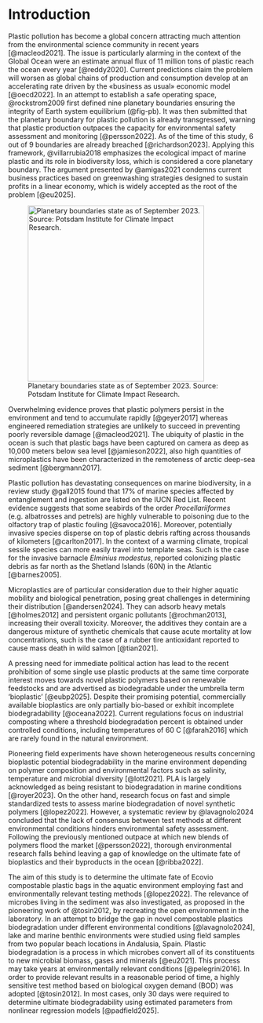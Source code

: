 # Introduction {#sec-intro}

Plastic pollution has become a global concern attracting much attention from the environmental science community in recent years [@macleod2021]. The issue is particularly alarming in the context of the Global Ocean were an estimate annual flux of 11 million tons of plastic reach the ocean every year [@reddy2020]. Current predictions claim the problem will worsen as global chains of production and consumption develop at an accelerating rate driven by the «business as usual» economic model [@oecd2022]. In an attempt to establish a safe operating space, @rockstrom2009 first defined nine planetary boundaries ensuring the integrity of Earth system equilibrium (@fig-pb). It was then submitted that the planetary boundary for plastic pollution is already transgressed, warning that plastic production outpaces the capacity for environmental safety assessment and monitoring [@persson2022]. As of the time of this study, 6 out of 9 boundaries are already breached [@richardson2023]. Applying this framework, @villarrubia2018 emphasizes the ecological impact of marine plastic and its role in biodiversity loss, which is considered a core planetary boundary. The argument presented by @amigas2021 condemns current business practices based on greenwashing strategies designed to sustain profits in a linear economy, which is widely accepted as the root of the problem [@eu2025].

![Planetary boundaries state as of September 2023. Source: Potsdam Institute for Climate Impact Research.](/images/planetary-boundaries.png){#fig-pb width="9.5cm"}

Overwhelming evidence proves that plastic polymers persist in the environment and tend to accumulate rapidly [@geyer2017] whereas engineered remediation strategies are unlikely to succeed in preventing poorly reversible damage [@macleod2021]. The ubiquity of plastic in the ocean is such that plastic bags have been captured on camera as deep as 10,000 meters below sea level [@jamieson2022], also high quantities of microplastics have been characterized in the remoteness of arctic deep-sea sediment [@bergmann2017].

Plastic pollution has devastating consequences on marine biodiversity, in a review study @gall2015 found that 17% of marine species affected by entanglement and ingestion are listed on the IUCN Red List. Recent evidence suggests that some seabirds of the order *Procellariiformes* (e.g. albatrosses and petrels) are highly vulnerable to poisoning due to the olfactory trap of plastic fouling [@savoca2016]. Moreover, potentially invasive species disperse on top of plastic debris rafting across thousands of kilometers [@carlton2017]. In the context of a warming climate, tropical sessile species can more easily travel into template seas. Such is the case for the invasive barnacle *Elminius modestus*, reported colonizing plastic debris as far north as the Shetland Islands (60\textdegree N) in the Atlantic [@barnes2005].

Microplastics are of particular consideration due to their higher aquatic mobility and biological penetration, posing great challenges in determining their distribution [@andersen2024]. They can adsorb heavy metals [@holmes2012] and persistent organic pollutants [@rochman2013], increasing their overall toxicity. Moreover, the additives they contain are a dangerous mixture of synthetic chemicals that cause acute mortality at low concentrations, such is the case of a rubber tire antioxidant reported to cause mass death in wild salmon [@tian2021].

A pressing need for immediate political action has lead to the recent prohibition of some single use plastic products at the same time corporate interest moves towards novel plastic polymers based on renewable feedstocks and are advertised as biodegradable under the umbrella term 'bioplastic' [@eubp2025]. Despite their promising potential, commercially available bioplastics are only partially bio-based or exhibit incomplete biodegradability [@oceana2022]. Current regulations focus on industrial composting where a threshold biodegradation percent is obtained under controlled conditions, including temperatures of 60 \textdegree C [@farah2016] which are rarely found in the natural environment.

Pioneering field experiments have shown heterogeneous results concerning bioplastic potential biodegradability in the marine environment depending on polymer composition and environmental factors such as salinity, temperature and microbial diversity [@lott2021]. PLA is largely acknowledged as being resistant to biodegradation in marine conditions [@royer2023]. On the other hand, research focus on fast and simple standardized tests to assess marine biodegradation of novel synthetic polymers [@lopez2022]. However, a systematic review by @lavagnolo2024 concluded that the lack of consensus between test methods at different environmental conditions hinders environmental safety assessment. Following the previously mentioned outpace at which new blends of polymers flood the market [@persson2022], thorough environmental research falls behind leaving a gap of knowledge on the ultimate fate of bioplastics and their byproducts in the ocean [@ribba2022].

The aim of this study is to determine the ultimate fate of Ecovio\textsuperscript{\textregistered} compostable plastic bags in the aquatic environment employing fast and environmentally relevant testing methods [@lopez2022]. The relevance of microbes living in the sediment was also investigated, as proposed in the pioneering work of @tosin2012, by recreating the open environment in the laboratory. In an attempt to bridge the gap in novel compostable plastics biodegradation under different environmental conditions [@lavagnolo2024], lake and marine benthic environments were studied using field samples from two popular beach locations in Andalusia, Spain. Plastic biodegradation is a process in which microbes convert all of its constituents to new microbial biomass, gases and minerals [@eu2021]. This process may take years at environmentally relevant conditions [@pelegrini2016]. In order to provide relevant results in a reasonable period of time, a highly sensitive test method based on biological oxygen demand (BOD) was adopted [@tosin2012]. In most cases, only 30 days were required to determine ultimate biodegradability using estimated parameters from nonlinear regression models [@padfield2025].
